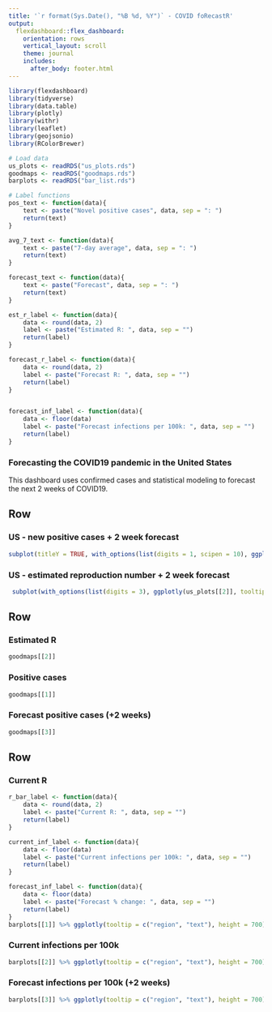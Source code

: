 ```yaml
---
title: '`r format(Sys.Date(), "%B %d, %Y")` - COVID foRecastR'
output: 
  flexdashboard::flex_dashboard:
    orientation: rows
    vertical_layout: scroll
    theme: journal
    includes:
      after_body: footer.html
---
```


```r
library(flexdashboard)
library(tidyverse)
library(data.table)
library(plotly)
library(withr)
library(leaflet)
library(geojsonio)
library(RColorBrewer)

# Load data
us_plots <- readRDS("us_plots.rds")
goodmaps <- readRDS("goodmaps.rds")
barplots <- readRDS("bar_list.rds")

# Label functions
pos_text <- function(data){
    text <- paste("Novel positive cases", data, sep = ": ")
    return(text)
}

avg_7_text <- function(data){
    text <- paste("7-day average", data, sep = ": ")
    return(text)
}

forecast_text <- function(data){
    text <- paste("Forecast", data, sep = ": ")
    return(text)
}

est_r_label <- function(data){
    data <- round(data, 2)
    label <- paste("Estimated R: ", data, sep = "")
    return(label)
}

forecast_r_label <- function(data){
    data <- round(data, 2)
    label <- paste("Forecast R: ", data, sep = "")
    return(label)
}


forecast_inf_label <- function(data){
    data <- floor(data)
    label <- paste("Forecast infections per 100k: ", data, sep = "")
    return(label)
}
```

### Forecasting the COVID19 pandemic in the United States
This dashboard uses confirmed cases and statistical modeling to forecast the next 2 weeks of COVID19.


Row {data-width=1000}
------------------------------------------------------------------

### US - new positive cases +  2 week forecast

```r
subplot(titleY = TRUE, with_options(list(digits = 1, scipen = 10), ggplotly(us_plots[[1]], tooltip = c("date", "text")))) %>% style(hoverinfo = "skip", traces = c(3,4,5))
```

### US - estimated reproduction number + 2 week forecast
```r
 subplot(with_options(list(digits = 3), ggplotly(us_plots[[2]], tooltip = c("date", "text"))), titleY = TRUE) %>% style(hoverinfo = "skip", traces = c(0,1,2,3,4,5,6))
```

Row {.tabset}
-----------------------------------------------------------------------
### Estimated R
```r
goodmaps[[2]]
```

### Positive cases
```r
goodmaps[[1]]
```

### Forecast positive cases (+2 weeks)
```r
goodmaps[[3]]
```

Row
-----------------------------------------------------------------------
### Current R  

```r

r_bar_label <- function(data){
    data <- round(data, 2)
    label <- paste("Current R: ", data, sep = "")
    return(label)
}

current_inf_label <- function(data){
    data <- floor(data)
    label <- paste("Current infections per 100k: ", data, sep = "")
    return(label)
}

forecast_inf_label <- function(data){
    data <- floor(data)
    label <- paste("Forecast % change: ", data, sep = "")
    return(label)
}
barplots[[1]] %>% ggplotly(tooltip = c("region", "text"), height = 700) %>% layout(xaxis = list(side = "top"))

```

### Current infections per 100k  

```r
barplots[[2]] %>% ggplotly(tooltip = c("region", "text"), height = 700) %>% layout(xaxis = list(side = "top"))

```

### Forecast infections per 100k (+2 weeks)  

```r
barplots[[3]] %>% ggplotly(tooltip = c("region", "text"), height = 700) %>% layout(xaxis = list(side = "top"))

```
